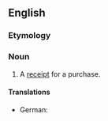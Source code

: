 ==English==

===Etymology===
{{compound|en|sales|slip}}

===Noun===
{{en-noun}}

# A [[receipt]] for a purchase.

====Translations====
{{trans-top|receipt for a purchase}}
* German: {{t+|de|Kassenzettel|m}}
{{trans-mid}}
{{trans-bottom}}